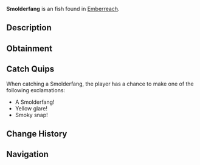 {{FishInfobox
|image          = Smolderfang.png
|rarity         = Unusual
|sea            = Second Sea
|location       = [[Emberreach]]
|sublocation    = 
|sources        = Fishing Rod
|radar_location = 
|prog_speed     = -7
|xp             = 85
|weather        = Rain
|time           = Night
|season         = Winter
|bait           = Seaweed
|base_weight    = 225
|base_value     = 179
|weight_range   = 126
|base_chance    = 58
|base_resil     = 51
}}
'''Smolderfang''' is an {{Rarity|Unusual}} fish found in [[Emberreach]].

== Description ==
{{Description|A dark fish, its fins and gaze simmering with quiet intensity.|Bestiary Entry}}

== Obtainment ==
{{Description|It glows in the cold, wet shadows of dusk.|Bestiary Hint}}
{{Fish Availability|
Emberreach/Surrounding Ocean
|top_rods      = 
Adventurer's Rod\282884.59\273357.29;
Fungal Rod\268387.45\268387.45;
Antler Rod\258674.92\258674.92;
Long Rod\198423.81\196548.54;
Trident Rod\168395.97\150615.76;
Astralhook Rod\156818.48\178363.27;
Free Spirit Rod\150722.6\133364.07;
Verdant Shear Rod\138308.65\123705.22;
No-Life Rod\132013.69\124303.06;
Blazebringer Rod\129002.41\127429.49;
Seraphic Rod\122020.16\109136.57;
Challenger's Rod\119024.88\111377.31;
Rod Of The Forgotten Fang\116064.78\104273.27;
Depthseeker Rod\115718.24\114352.77;
Avalanche Rod\113556.4\112496.11;
Volcanic Rod\112579.97\108200.48;
Rod Of The Depths\112230.95\103200.67;
Zeus Rod\111987.38\107630.94;
Rod Of The Exalted One\109098.16\70643.71;
Ethereal Prism Rod\108916.75\73415.02;
Steady Rod\93021.56\91310.62
|recommended   = Astralhook Rod
}}

== Catch Quips ==
When catching a Smolderfang, the player has a chance to make one of the following exclamations:
* A Smolderfang!
* Yellow glare!
* Smoky snap!

== Change History ==
{{Change History|{{subst:Current Version}}}}

== Navigation ==
{{Fish Navbox|Emberreach}}